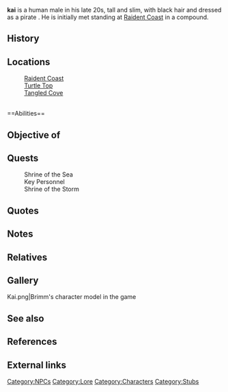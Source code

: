 {{Npcbox
|doc=
| name = Kai
| image = Brimm.png
| titles =N/A
| race = Human
| affiliation = N/A
| gender = Male
| occupation = Pirate<br />Quest Giver
| location = [[City of Zenith]]
| status = Alive
}}

'''kai''' is a human male in his late 20s, tall and slim, with black hair and dressed as a pirate . He is initially met standing at [[Raident Coast]] in a compound.

==History==

==Locations==
:[[Raident Coast]]
:[[Turtle Top]]
:[[Tangled Cove]]

<br />
==Abilities==

==Objective of==

==Quests==
:Shrine of the Sea
:Key Personnel
:Shrine of the Storm
==Quotes==

==Notes==

==Relatives==

==Gallery==
<gallery>
Kai.png|Brimm's character model in the game
</gallery>

==See also==

==References==


==External links==

[[Category:NPCs]]
[[Category:Lore]]
[[Category:Characters]]
[[Category:Stubs]] 